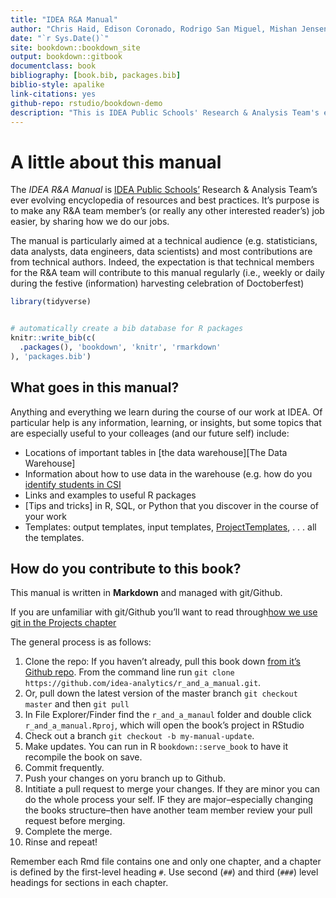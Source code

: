 ```yaml
--- 
title: "IDEA R&A Manual"
author: "Chris Haid, Edison Coronado, Rodrigo San Miguel, Mishan Jensen, Maura Carter, Steven Macapagal"
date: "`r Sys.Date()`"
site: bookdown::bookdown_site
output: bookdown::gitbook
documentclass: book
bibliography: [book.bib, packages.bib]
biblio-style: apalike
link-citations: yes
github-repo: rstudio/bookdown-demo
description: "This is IDEA Public Schools' Research & Analysis Team's ever evolving encyclopedia of resources and best practices."
---
```


# A little about this manual {#about}

The *IDEA R&A Manual*  is [IDEA Public Schools'](www.ideapublicschools.org) Research & Analysis Team's ever evolving encyclopedia of resources and best practices.  It's purpose is to make any R&A team member's (or really any other interested reader's) job easier, by sharing how we do our jobs.   

The manual is particularly aimed at a technical audience (e.g. statisticians, data analysts, data engineers, data scientists) and most contributions are from technical authors. Indeed, the expectation is that technical members for the R&A team will contribute to this manual regularly (i.e., weekly or daily during the festive (information) harvesting celebration of Doctoberfest)


```r
library(tidyverse)


# automatically create a bib database for R packages
knitr::write_bib(c(
  .packages(), 'bookdown', 'knitr', 'rmarkdown'
), 'packages.bib')
```


## What goes in this manual?

Anything and everything we learn during the course of our work at IDEA. Of particular help is any information, learning, or insights, but some topics that are especially useful to your colleages (and our future self) include:

* Locations of important tables in [the data warehouse][The Data Warehouse]
* Information about how to use data in the warehouse (e.g. how do you [identify students in CSI](#csi)
* Links and examples to useful R packages
* [Tips and tricks] in R, SQL, or Python that you discover in the course of your work 
* Templates:  output templates, input templates, [ProjectTemplates](#section-ProjectTemplate), . . . all the templates. 

## How do you contribute to this book?

This manual is written in **Markdown** and managed with git/Github. 

::: {.tip}
If you are unfamiliar with git/Github you'll want to read through[ how we use git in the Projects chapter](#section-github)
:::

The general process is as follows:

1. Clone the repo:  If you haven't already, pull this book down [from it's Github repo](https://github.com/idea-analytics/r_and_a_manual).  From the command line run `git clone https://github.com/idea-analytics/r_and_a_manual.git`.
1.  Or, pull down the latest version of the master branch `git checkout master` and then `git pull`
1.  In File Explorer/Finder find the `r_and_a_manaul` folder and double click `r_and_a_manual.Rproj`, which will open the book's project in RStudio
1. Check out a branch `git checkout -b my-manual-update`.
1.  Make updates.  You can run in R `bookdown::serve_book` to have it recompile the book on save. 
1. Commit frequently.
1. Push your changes on yoru branch up to Github.
1.  Intitiate a pull request to merge your changes.  If they are minor you can do the whole process your self. IF they are major--especially changing the books structure--then have another team member review your pull request before merging. 
1. Complete the merge. 
1. Rinse and repeat!

::: {.tip}
Remember each Rmd file contains one and only one chapter, and a chapter is defined by the first-level heading `#`.  Use second (`##`) and third (`###`) level headings for sections in each chapter. 
:::
